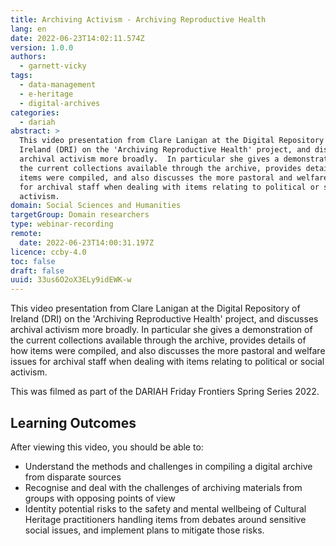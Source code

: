 ```yaml
---
title: Archiving Activism - Archiving Reproductive Health
lang: en
date: 2022-06-23T14:02:11.574Z
version: 1.0.0
authors:
  - garnett-vicky
tags:
  - data-management
  - e-heritage
  - digital-archives
categories:
  - dariah
abstract: >
  This video presentation from Clare Lanigan at the Digital Repository of
  Ireland (DRI) on the 'Archiving Reproductive Health' project, and discusses
  archival activism more broadly.  In particular she gives a demonstration of
  the current collections available through the archive, provides details of how
  items were compiled, and also discusses the more pastoral and welfare issues
  for archival staff when dealing with items relating to political or social
  activism.
domain: Social Sciences and Humanities
targetGroup: Domain researchers
type: webinar-recording
remote:
  date: 2022-06-23T14:00:31.197Z
licence: ccby-4.0
toc: false
draft: false
uuid: 33us6O2oX3ELy9idEWK-w
---
```

This video presentation from Clare Lanigan at the Digital Repository of Ireland (DRI) on the 'Archiving Reproductive Health' project, and discusses archival activism more broadly.  In particular she gives a demonstration of the current collections available through the archive, provides details of how items were compiled, and also discusses the more pastoral and welfare issues for archival staff when dealing with items relating to political or social activism.



This was filmed as part of the DARIAH Friday Frontiers Spring Series 2022.



## Learning Outcomes

After viewing this video, you should be able to:

- Understand the methods and challenges in compiling a digital archive from disparate sources
- Recognise and deal with the challenges of archiving materials from groups with opposing points of view
- Identity potential risks to the safety and mental wellbeing of Cultural Heritage practitioners handling items from debates around sensitive social issues, and implement plans to mitigate those risks.





<VideoCard provider="youtube" id="1h8UWcK-IMw" title="Archiving Activism" subtitle="Click here to view" />